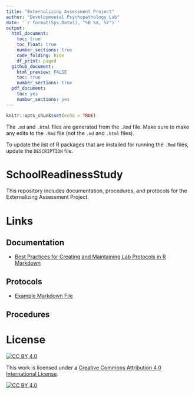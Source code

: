 ```yaml
---
title: "Externalizing Assessment Project"
author: "Developmental Psychopathology Lab"
date: '`r format(Sys.Date(), "%B %d, %Y")`'
output: 
  html_document:
    toc: true
    toc_float: true
    number_sections: true
    code_folding: hide
    df_print: paged
  github_document:
    html_preview: FALSE
    toc: true
    number_sections: true
  pdf_document:
    toc: yes
    number_sections: yes
---
```


```r
knitr::opts_chunk$set(echo = TRUE)
```

The `.md` and `.html` files are generated from the `.Rmd` file.
Make sure to make any edits to the `.Rmd` file (not the `.md` and `.html` files).

To update the list of R packages that are installed for running the `.Rmd` files, update the `DESCRIPTION` file.

# SchoolReadinessStudy

This repository includes documentation, procedures, and protocols for the Externalizing Assessment Project.

# Links

## Documentation

- [Best Practices for Creating and Maintaining Lab Protocols in R Markdown](Best-Practices/bestPractices.md)

## Protocols

- [Example Markdown File](Protocols/example.md)

## Procedures

# License

[![CC BY 4.0][cc-by-shield]][cc-by]

This work is licensed under a
[Creative Commons Attribution 4.0 International License][cc-by].

[![CC BY 4.0][cc-by-image]][cc-by]

[cc-by]: http://creativecommons.org/licenses/by/4.0/
[cc-by-image]: https://i.creativecommons.org/l/by/4.0/88x31.png
[cc-by-shield]: https://img.shields.io/badge/License-CC%20BY%204.0-lightgrey.svg
